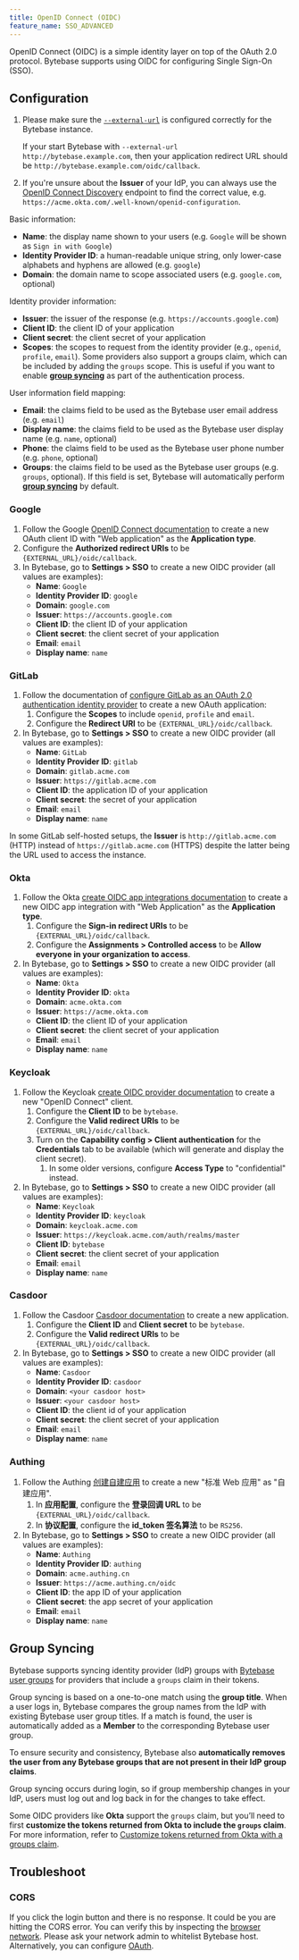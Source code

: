 ```yaml
---
title: OpenID Connect (OIDC)
feature_name: SSO_ADVANCED
---
```


OpenID Connect (OIDC) is a simple identity layer on top of the OAuth 2.0 protocol. Bytebase supports using OIDC for configuring Single Sign-On (SSO).

## Configuration

<HintBlock type="info">

1. Please make sure the [`--external-url`](/docs/get-started/install/external-url) is configured correctly for the Bytebase instance.

   If your start Bytebase with `--external-url http://bytebase.example.com`, then your application redirect URL should be `http://bytebase.example.com/oidc/callback`.

2. If you're unsure about the **Issuer** of your IdP, you can always use the [OpenID Connect Discovery](https://openid.net/specs/openid-connect-discovery-1_0.html) endpoint to find the correct value, e.g. `https://acme.okta.com/.well-known/openid-configuration`.

</HintBlock>

Basic information:

- **Name**: the display name shown to your users (e.g. `Google` will be shown as `Sign in with Google`)
- **Identity Provider ID**: a human-readable unique string, only lower-case alphabets and hyphens are allowed (e.g. `google`)
- **Domain**: the domain name to scope associated users (e.g. `google.com`, optional)

Identity provider information:

- **Issuer**: the issuer of the response (e.g. `https://accounts.google.com`)
- **Client ID**: the client ID of your application
- **Client secret**: the client secret of your application
- **Scopes**: the scopes to request from the identity provider (e.g., `openid`, `profile`, `email`). Some providers also support a groups claim, which can be included by adding the `groups` scope. This is useful if you want to enable [**group syncing**](#group-syncing) as part of the authentication process.

User information field mapping:

- **Email**: the claims field to be used as the Bytebase user email address (e.g. `email`)
- **Display name**: the claims field to be used as the Bytebase user display name (e.g. `name`, optional)
- **Phone**: the claims field to be used as the Bytebase user phone number (e.g. `phone`, optional)
- **Groups**: the claims field to be used as the Bytebase user groups (e.g. `groups`, optional). If this field is set, Bytebase will automatically perform [**group syncing**](#group-syncing) by default.

### Google

1. Follow the Google [OpenID Connect documentation](https://developers.google.com/identity/openid-connect/openid-connect) to create a new OAuth client ID with "Web application" as the **Application type**.
1. Configure the **Authorized redirect URIs** to be `{EXTERNAL_URL}/oidc/callback`.
1. In Bytebase, go to **Settings > SSO** to create a new OIDC provider (all values are examples):
   - **Name**: `Google`
   - **Identity Provider ID**: `google`
   - **Domain**: `google.com`
   - **Issuer**: `https://accounts.google.com`
   - **Client ID**: the client ID of your application
   - **Client secret**: the client secret of your application
   - **Email**: `email`
   - **Display name**: `name`

### GitLab

1. Follow the documentation of [configure GitLab as an OAuth 2.0 authentication identity provider](https://docs.gitlab.com/ee/integration/oauth_provider.html) to create a new OAuth application:
   1. Configure the **Scopes** to include `openid`, `profile` and `email`.
   1. Configure the **Redirect URI** to be `{EXTERNAL_URL}/oidc/callback`.
1. In Bytebase, go to **Settings > SSO** to create a new OIDC provider (all values are examples):
   - **Name**: `GitLab`
   - **Identity Provider ID**: `gitlab`
   - **Domain**: `gitlab.acme.com`
   - **Issuer**: `https://gitlab.acme.com`
   - **Client ID**: the application ID of your application
   - **Client secret**: the secret of your application
   - **Email**: `email`
   - **Display name**: `name`

<HintBlock type="info">

In some GitLab self-hosted setups, the **Issuer** is `http://gitlab.acme.com` (HTTP) instead of `https://gitlab.acme.com` (HTTPS) despite the latter being the URL used to access the instance.

</HintBlock>

### Okta

1. Follow the Okta [create OIDC app integrations documentation](https://help.okta.com/en-us/Content/Topics/Apps/Apps_App_Integration_Wizard_OIDC.htm) to create a new OIDC app integration with "Web Application" as the **Application type**.
   1. Configure the **Sign-in redirect URIs** to be `{EXTERNAL_URL}/oidc/callback`.
   1. Configure the **Assignments > Controlled access** to be **Allow everyone in your organization to access**.
1. In Bytebase, go to **Settings > SSO** to create a new OIDC provider (all values are examples):
   - **Name**: `Okta`
   - **Identity Provider ID**: `okta`
   - **Domain**: `acme.okta.com`
   - **Issuer**: `https://acme.okta.com`
   - **Client ID**: the client ID of your application
   - **Client secret**: the client secret of your application
   - **Email**: `email`
   - **Display name**: `name`

### Keycloak

1. Follow the Keycloak [create OIDC provider documentation](https://www.keycloak.org/docs/latest/server_admin/#assembly-managing-clients_server_administration_guide) to create a new "OpenID Connect" client.
   1. Configure the **Client ID** to be `bytebase`.
   1. Configure the **Valid redirect URIs** to be `{EXTERNAL_URL}/oidc/callback`.
   1. Turn on the **Capability config > Client authentication** for the **Credentials** tab to be available (which will generate and display the client secret).
      1. In some older versions, configure **Access Type** to "confidential" instead.
1. In Bytebase, go to **Settings > SSO** to create a new OIDC provider (all values are examples):
   - **Name**: `Keycloak`
   - **Identity Provider ID**: `keycloak`
   - **Domain**: `keycloak.acme.com`
   - **Issuer**: `https://keycloak.acme.com/auth/realms/master`
   - **Client ID**: `bytebase`
   - **Client secret**: the client secret of your application
   - **Email**: `email`
   - **Display name**: `name`

### Casdoor

1. Follow the Casdoor [Casdoor documentation](https://casdoor.org/docs/basic/core-concepts) to create a new application.
   1. Configure the **Client ID** and **Client secret** to be `bytebase`.
   1. Configure the **Valid redirect URIs** to be `{EXTERNAL_URL}/oidc/callback`.
1. In Bytebase, go to **Settings > SSO** to create a new OIDC provider (all values are examples):
   - **Name**: `Casdoor`
   - **Identity Provider ID**: `casdoor`
   - **Domain**: `<your casdoor host>`
   - **Issuer**: `<your casdoor host>`
   - **Client ID**: the client id of your application
   - **Client secret**: the client secret of your application
   - **Email**: `email`
   - **Display name**: `name`

### Authing

1. Follow the Authing [创建自建应用](https://docs.authing.cn/v2/guides/app-new/create-app/create-app.html) to create a new "标准 Web 应用" as "自建应用".
   1. In **应用配置**, configure the **登录回调 URL** to be `{EXTERNAL_URL}/oidc/callback`.
   1. In **协议配置**, configure the **id_token 签名算法** to be `RS256`.
1. In Bytebase, go to **Settings > SSO** to create a new OIDC provider (all values are examples):
   - **Name**: `Authing`
   - **Identity Provider ID**: `authing`
   - **Domain**: `acme.authing.cn`
   - **Issuer**: `https://acme.authing.cn/oidc`
   - **Client ID**: the app ID of your application
   - **Client secret**: the app secret of your application
   - **Email**: `email`
   - **Display name**: `name`

## Group Syncing

Bytebase supports syncing identity provider (IdP) groups with [Bytebase user groups](/docs/administration/user-groups/) for providers that include a `groups` claim in their tokens.

Group syncing is based on a one-to-one match using the **group title**. When a user logs in, Bytebase compares the group names from the IdP with existing Bytebase user group titles. If a match is found, the user is automatically added as a **Member** to the corresponding Bytebase user group.

To ensure security and consistency, Bytebase also **automatically removes the user from any Bytebase groups that are not present in their IdP group claims**.

Group syncing occurs during login, so if group membership changes in your IdP, users must log out and log back in for the changes to take effect.

Some OIDC providers like **Okta** support the `groups` claim, but you’ll need to first **customize the tokens returned from Okta to include the `groups` claim**. For more information, refer to [Customize tokens returned from Okta with a groups claim](https://developer.okta.com/docs/guides/customize-tokens-groups-claim/main/).

## Troubleshoot

### CORS

If you click the login button and there is no response. It could be you are hitting the CORS error.
You can verify this by inspecting the [browser network](https://developer.chrome.com/docs/devtools/network).
Please ask your network admin to whitelist Bytebase host. Alternatively, you can configure [OAuth](/docs/administration/sso/oauth2/).
